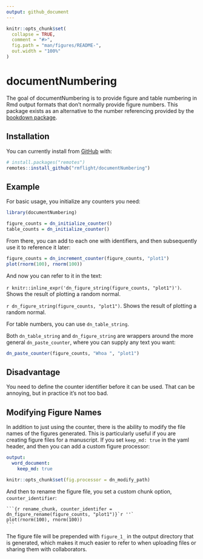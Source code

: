 ```yaml
---
output: github_document
---
```


<!-- README.md is generated from README.Rmd. Please edit that file -->

```r
knitr::opts_chunk$set(
  collapse = TRUE,
  comment = "#>",
  fig.path = "man/figures/README-",
  out.width = "100%"
)
```

# documentNumbering

<!-- badges: start -->
<!-- badges: end -->

The goal of documentNumbering is to provide figure and table numbering in Rmd output formats that don't normally provide figure numbers.
This package exists as an alternative to the number referencing provided by the [bookdown package](https://bookdown.org/yihui/rmarkdown-cookbook/figure-number.html).

## Installation

You can currently install from [GitHub](https://github.com/) with:

``` r
# install.packages("remotes")
remotes::install_github("rmflight/documentNumbering")
```

## Example


For basic usage, you initialize any counters you need:

```r
library(documentNumbering)

figure_counts = dn_initialize_counter()
table_counts = dn_initialize_counter()
```

From there, you can add to each one with identifiers, and then subsequently use it to reference it later:

```r
figure_counts = dn_increment_counter(figure_counts, "plot1")
plot(rnorm(100), rnorm(100))
```

And now you can refer to it in the text:

`r knitr::inline_expr('dn_figure_string(figure_counts, "plot1")')`. Shows the result of plotting a random normal.


`r dn_figure_string(figure_counts, "plot1")`. Shows the result of plotting a random normal.

For table numbers, you can use `dn_table_string`. 

Both `dn_table_string` and `dn_figure_string` are wrappers around the more general `dn_paste_counter`, where you can supply any text you want:

```r
dn_paste_counter(figure_counts, "Whoa ", "plot1")
```

## Disadvantage

You need to define the counter identifier before it can be used.
That can be annoying, but in practice it's not too bad.

## Modifying Figure Names

In addition to just using the counter, there is the ability to modify the file names of the figures generated.
This is particularly useful if you are creating figure files for a manuscript.
If you set `keep_md: true` in the yaml header, and then you can add a custom figure processor:

```yaml
output:
  word_document:
    keep_md: true
```

```r
knitr::opts_chunk$set(fig.processor = dn_modify_path)
```

And then to rename the figure file, you set a custom chunk option, `counter_identifier`:

````
```{r rename_chunk, counter_identifer = dn_figure_rename(figure_counts, "plot1")}`r ''`
plot(rnorm(100), rnorm(100))
```
````

The figure file will be prepended with `figure_1_` in the output directory that is generated, which makes it much easier to refer to when uploading files or sharing them with collaborators.
